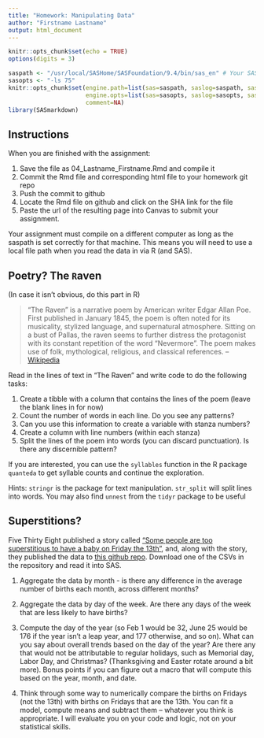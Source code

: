 ```yaml
---
title: "Homework: Manipulating Data"
author: "Firstname Lastname"
output: html_document
---
```


```r
knitr::opts_chunk$set(echo = TRUE)
options(digits = 3)
```

```r

saspath <- "/usr/local/SASHome/SASFoundation/9.4/bin/sas_en" # Your SAS path goes here
sasopts <- "-ls 75"
knitr::opts_chunk$set(engine.path=list(sas=saspath, saslog=saspath, sashtml=saspath),
                      engine.opts=list(sas=sasopts, saslog=sasopts, sashtml=sasopts), 
                      comment=NA)
library(SASmarkdown)
```

## Instructions

When you are finished with the assignment: 

1. Save the file as 04_Lastname_Firstname.Rmd and compile it
2. Commit the Rmd file and corresponding html file to your homework git repo
3. Push the commit to github
4. Locate the Rmd file on github and click on the SHA link for the file
5. Paste the url of the resulting page into Canvas to submit your assignment.

Your assignment must compile on a different computer as long as the saspath is set correctly for that machine. This means you will need to use a local file path when you read the data in via R (and SAS). 

## Poetry? The `R`aven
(In case it isn't obvious, do this part in R)

> "The Raven" is a narrative poem by American writer Edgar Allan Poe. First published in January 1845, the poem is often noted for its musicality, stylized language, and supernatural atmosphere. Sitting on a bust of Pallas, the raven seems to further distress the protagonist with its constant repetition of the word "Nevermore". The poem makes use of folk, mythological, religious, and classical references. -- [Wikipedia](https://en.wikipedia.org/wiki/The_Raven)

Read in the lines of text in "The Raven" and write code to do the following tasks:

1. Create a tibble with a column that contains the lines of the poem (leave the blank lines in for now)
2. Count the number of words in each line. Do you see any patterns?
3. Can you use this information to create a variable with stanza numbers?
4. Create a column with line numbers (within each stanza)
5. Split the lines of the poem into words (you can discard punctuation). Is there any discernible pattern?

If you are interested, you can use the `syllables` function in the R package `quanteda` to get syllable counts and continue the exploration. 

Hints: `stringr` is the package for text manipulation. `str_split` will split lines into words. You may also find `unnest` from the `tidyr` package to be useful 

## Superstitions?

Five Thirty Eight published a story called ["Some people are too superstitious to have a baby on Friday the 13th"](http://fivethirtyeight.com/features/some-people-are-too-superstitious-to-have-a-baby-on-friday-the-13th/), and, along with the story, they published the data to [this github repo](https://github.com/fivethirtyeight/data/tree/master/births). Download one of the CSVs in the repository and read it into SAS. 

1. Aggregate the data by month - is there any difference in the average number of births each month, across different months?

2. Aggregate the data by day of the week. Are there any days of the week that are less likely to have births?

3. Compute the day of the year (so Feb 1 would be 32, June 25 would be 176 if the year isn't a leap year, and 177 otherwise, and so on). What can you say about overall trends based on the day of the year? Are there any that would not be attributable to regular holidays, such as Memorial day, Labor Day, and Christmas? (Thanksgiving and Easter rotate around a bit more). Bonus points if you can figure out a macro that will compute this based on the year, month, and date.

4. Think through some way to numerically compare the births on Fridays (not the 13th) with births on Fridays that are the 13th. You can fit a model, compute means and subtract them -- whatever you think is appropriate. I will evaluate you on your code and logic, not on your statistical skills. 

